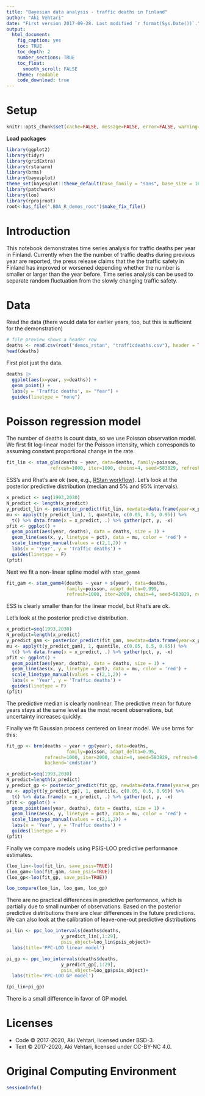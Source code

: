```yaml
---
title: "Bayesian data analysis - traffic deaths in Finland"
author: "Aki Vehtari"
date: "First version 2017-09-28. Last modified `r format(Sys.Date())`."
output:
  html_document:
    fig_caption: yes
    toc: TRUE
    toc_depth: 2
    number_sections: TRUE
    toc_float:
      smooth_scroll: FALSE
    theme: readable
    code_download: true
---
```

# Setup  {.unnumbered}

```r
knitr::opts_chunk$set(cache=FALSE, message=FALSE, error=FALSE, warning=TRUE, out.width='95%')
```

**Load packages**

```r
library(ggplot2)
library(tidyr)
library(gridExtra)
library(rstanarm)
library(brms)
library(bayesplot)
theme_set(bayesplot::theme_default(base_family = "sans", base_size = 16))
library(patchwork)
library(loo)
library(rprojroot)
root<-has_file(".BDA_R_demos_root")$make_fix_file()
```

# Introduction

This notebook demonstrates time series analysis for traffic deaths per
year in Finland. Currently when the the number of traffic deaths
during previous year are reported, the press release claims that the
the traffic safety in Finland has improved or worsened depending
whether the number is smaller or larger than the year before. Time
series analysis can be used to separate random fluctuation from the
slowly changing traffic safety.

# Data

Read the data (there would data for earlier years, too, but this is
sufficient for the demonstration)

```r
# file preview shows a header row
deaths <- read.csv(root("demos_rstan", "trafficdeaths.csv"), header = TRUE)
head(deaths)
```

First plot just the data.

```r
deaths |>
  ggplot(aes(x=year, y=deaths)) +
  geom_point() +
  labs(y = 'Traffic deaths', x= "Year") +
  guides(linetype = "none")
```

# Poisson regression model

The number of deaths is count data, so we use Poisson observation
model.  We first fit log-linear model for the Poisson intensity, which
corresponds to assuming constant proportional change in the rate.

```r
fit_lin <- stan_glm(deaths ~ year, data=deaths, family=poisson,
 	            refresh=1000, iter=1000, chains=4, seed=583829, refresh=0)

```

ESS's and Rhat's are ok (see, e.g., [RStan
workflow](http://mc-stan.org/users/documentation/case-studies/rstan_workflow.html)). Let's
look at the posterior predictive distribution (median and 5% and 95%
intervals).

```r
x_predict <- seq(1993,2030)
N_predict <- length(x_predict)
y_predict_lin <- posterior_predict(fit_lin, newdata=data.frame(year=x_predict))
mu <- apply(t(y_predict_lin), 1, quantile, c(0.05, 0.5, 0.95)) %>%
  t() %>% data.frame(x = x_predict, .) %>% gather(pct, y, -x)
pfit <- ggplot() +
  geom_point(aes(year, deaths), data = deaths, size = 1) +
  geom_line(aes(x, y, linetype = pct), data = mu, color = 'red') +
  scale_linetype_manual(values = c(2,1,2)) +
  labs(x = 'Year', y = 'Traffic deaths') +
  guides(linetype = F)
(pfit)
```

Next we fit a non-linear spline model with `stan_gamm4`

```r
fit_gam <- stan_gamm4(deaths ~ year + s(year), data=deaths,
                      family=poisson, adapt_delta=0.999, 
                      refresh=1000, iter=2000, chain=4, seed=583829, refresh=0)
```

ESS is clearly smaller than for the linear model, but Rhat's are ok.

Let's look at the posterior predictive distribution.

```r
x_predict=seq(1993,2030)
N_predict=length(x_predict)
y_predict_gam <- posterior_predict(fit_gam, newdata=data.frame(year=x_predict))
mu <- apply(t(y_predict_gam), 1, quantile, c(0.05, 0.5, 0.95)) %>%
  t() %>% data.frame(x = x_predict, .) %>% gather(pct, y, -x)
pfit <- ggplot() +
  geom_point(aes(year, deaths), data = deaths, size = 1) +
  geom_line(aes(x, y, linetype = pct), data = mu, color = 'red') +
  scale_linetype_manual(values = c(2,1,2)) +
  labs(x = 'Year', y = 'Traffic deaths') +
  guides(linetype = F)
(pfit)
```

The predictive median is clearly nonlinear. The predictive mean for
future years stays at the same level as the most recent observations,
but uncertainty increases quickly.

Finally we fit Gaussian process centered on linear model. We use
brms for this:

```r
fit_gp <- brm(deaths ~ year + gp(year), data=deaths,
                      family=poisson, adapt_delta=0.95, 
              refresh=1000, iter=2000, chain=4, seed=583829, refresh=0,
              backend='cmdstanr')

x_predict=seq(1993,2030)
N_predict=length(x_predict)
y_predict_gp <- posterior_predict(fit_gp, newdata=data.frame(year=x_predict))
mu <- apply(t(y_predict_gp), 1, quantile, c(0.05, 0.5, 0.95)) %>%
  t() %>% data.frame(x = x_predict, .) %>% gather(pct, y, -x)
pfit <- ggplot() +
  geom_point(aes(year, deaths), data = deaths, size = 1) +
  geom_line(aes(x, y, linetype = pct), data = mu, color = 'red') +
  scale_linetype_manual(values = c(2,1,2)) +
  labs(x = 'Year', y = 'Traffic deaths') +
  guides(linetype = F)
(pfit)
```

Finally we compare models using PSIS-LOO predictive performance estimates.

```r
(loo_lin<-loo(fit_lin, save_psis=TRUE))
(loo_gam<-loo(fit_gam, save_psis=TRUE))
(loo_gp<-loo(fit_gp, save_psis=TRUE))

loo_compare(loo_lin, loo_gam, loo_gp)
```

There are no practical differences in predictive performance, which is
partially due to small number of observations. Based on the posterior
predictive distributions there are clear differences in the future
predictions.
We can also look at the calibration of leave-one-out predictive
distributions

```r
pi_lin <- ppc_loo_intervals(deaths$deaths,
                    y_predict_lin[,1:29],
                    psis_object=loo_lin$psis_object)+
  labs(title='PPC-LOO linear model')

pi_gp <- ppc_loo_intervals(deaths$deaths,
                    y_predict_gp[,1:29],
                    psis_object=loo_gp$psis_object)+
  labs(title='PPC-LOO GP model')

(pi_lin+pi_gp)
```

There is a small difference in favor of GP model.
<br />

# Licenses {.unnumbered}

* Code &copy; 2017-2020, Aki Vehtari, licensed under BSD-3.
* Text &copy; 2017-2020, Aki Vehtari, licensed under CC-BY-NC 4.0.

# Original Computing Environment {.unnumbered}

```r
sessionInfo()
```

<br />
